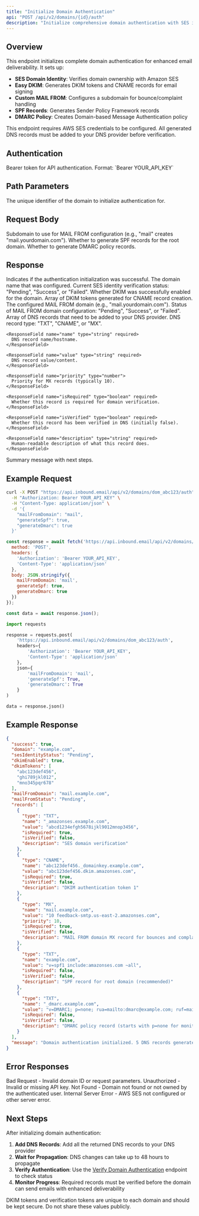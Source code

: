 ```yaml
---
title: "Initialize Domain Authentication"
api: "POST /api/v2/domains/{id}/auth"
description: "Initialize comprehensive domain authentication with SES identity, DKIM, MAIL FROM, SPF, and DMARC records"
---
```


## Overview

This endpoint initializes complete domain authentication for enhanced email deliverability. It sets up:

- **SES Domain Identity**: Verifies domain ownership with Amazon SES
- **Easy DKIM**: Generates DKIM tokens and CNAME records for email signing
- **Custom MAIL FROM**: Configures a subdomain for bounce/complaint handling
- **SPF Records**: Generates Sender Policy Framework records
- **DMARC Policy**: Creates Domain-based Message Authentication policy

<Info>
This endpoint requires AWS SES credentials to be configured. All generated DNS records must be added to your DNS provider before verification.
</Info>

## Authentication

<ParamField header="Authorization" type="string" required>
  Bearer token for API authentication. Format: `Bearer YOUR_API_KEY`
</ParamField>

## Path Parameters

<ParamField path="id" type="string" required>
  The unique identifier of the domain to initialize authentication for.
</ParamField>

## Request Body

<ParamField body="mailFromDomain" type="string" default="mail">
  Subdomain to use for MAIL FROM configuration (e.g., "mail" creates "mail.yourdomain.com").
</ParamField>

<ParamField body="generateSpf" type="boolean" default="true">
  Whether to generate SPF records for the root domain.
</ParamField>

<ParamField body="generateDmarc" type="boolean" default="true">
  Whether to generate DMARC policy records.
</ParamField>

## Response

<ResponseField name="success" type="boolean" required>
  Indicates if the authentication initialization was successful.
</ResponseField>

<ResponseField name="domain" type="string" required>
  The domain name that was configured.
</ResponseField>

<ResponseField name="sesIdentityStatus" type="string" required>
  Current SES identity verification status: "Pending", "Success", or "Failed".
</ResponseField>

<ResponseField name="dkimEnabled" type="boolean" required>
  Whether DKIM was successfully enabled for the domain.
</ResponseField>

<ResponseField name="dkimTokens" type="array" required>
  Array of DKIM tokens generated for CNAME record creation.
</ResponseField>

<ResponseField name="mailFromDomain" type="string" required>
  The configured MAIL FROM domain (e.g., "mail.yourdomain.com").
</ResponseField>

<ResponseField name="mailFromStatus" type="string" required>
  Status of MAIL FROM domain configuration: "Pending", "Success", or "Failed".
</ResponseField>

<ResponseField name="records" type="array" required>
  Array of DNS records that need to be added to your DNS provider.
  
  <Expandable title="DNS Record Object">
    <ResponseField name="type" type="string" required>
      DNS record type: "TXT", "CNAME", or "MX".
    </ResponseField>
    
    <ResponseField name="name" type="string" required>
      DNS record name/hostname.
    </ResponseField>
    
    <ResponseField name="value" type="string" required>
      DNS record value/content.
    </ResponseField>
    
    <ResponseField name="priority" type="number">
      Priority for MX records (typically 10).
    </ResponseField>
    
    <ResponseField name="isRequired" type="boolean" required>
      Whether this record is required for domain verification.
    </ResponseField>
    
    <ResponseField name="isVerified" type="boolean" required>
      Whether this record has been verified in DNS (initially false).
    </ResponseField>
    
    <ResponseField name="description" type="string" required>
      Human-readable description of what this record does.
    </ResponseField>
  </Expandable>
</ResponseField>

<ResponseField name="message" type="string" required>
  Summary message with next steps.
</ResponseField>

## Example Request

<CodeGroup>

```bash cURL
curl -X POST "https://api.inbound.email/api/v2/domains/dom_abc123/auth" \
  -H "Authorization: Bearer YOUR_API_KEY" \
  -H "Content-Type: application/json" \
  -d '{
    "mailFromDomain": "mail",
    "generateSpf": true,
    "generateDmarc": true
  }'
```

```javascript JavaScript
const response = await fetch('https://api.inbound.email/api/v2/domains/dom_abc123/auth', {
  method: 'POST',
  headers: {
    'Authorization': 'Bearer YOUR_API_KEY',
    'Content-Type': 'application/json'
  },
  body: JSON.stringify({
    mailFromDomain: 'mail',
    generateSpf: true,
    generateDmarc: true
  })
});

const data = await response.json();
```

```python Python
import requests

response = requests.post(
    'https://api.inbound.email/api/v2/domains/dom_abc123/auth',
    headers={
        'Authorization': 'Bearer YOUR_API_KEY',
        'Content-Type': 'application/json'
    },
    json={
        'mailFromDomain': 'mail',
        'generateSpf': True,
        'generateDmarc': True
    }
)

data = response.json()
```

</CodeGroup>

## Example Response

```json
{
  "success": true,
  "domain": "example.com",
  "sesIdentityStatus": "Pending",
  "dkimEnabled": true,
  "dkimTokens": [
    "abc123def456",
    "ghi789jkl012",
    "mno345pqr678"
  ],
  "mailFromDomain": "mail.example.com",
  "mailFromStatus": "Pending",
  "records": [
    {
      "type": "TXT",
      "name": "_amazonses.example.com",
      "value": "abcd1234efgh5678ijkl9012mnop3456",
      "isRequired": true,
      "isVerified": false,
      "description": "SES domain verification"
    },
    {
      "type": "CNAME",
      "name": "abc123def456._domainkey.example.com",
      "value": "abc123def456.dkim.amazonses.com",
      "isRequired": true,
      "isVerified": false,
      "description": "DKIM authentication token 1"
    },
    {
      "type": "MX",
      "name": "mail.example.com",
      "value": "10 feedback-smtp.us-east-2.amazonses.com",
      "priority": 10,
      "isRequired": true,
      "isVerified": false,
      "description": "MAIL FROM domain MX record for bounces and complaints"
    },
    {
      "type": "TXT",
      "name": "example.com",
      "value": "v=spf1 include:amazonses.com ~all",
      "isRequired": false,
      "isVerified": false,
      "description": "SPF record for root domain (recommended)"
    },
    {
      "type": "TXT",
      "name": "_dmarc.example.com",
      "value": "v=DMARC1; p=none; rua=mailto:dmarc@example.com; ruf=mailto:dmarc@example.com; fo=1; aspf=r; adkim=r",
      "isRequired": false,
      "isVerified": false,
      "description": "DMARC policy record (starts with p=none for monitoring)"
    }
  ],
  "message": "Domain authentication initialized. 5 DNS records generated. Add these records to your DNS provider and use the verify endpoint to check status."
}
```

## Error Responses

<ResponseField name="400" type="object">
  Bad Request - Invalid domain ID or request parameters.
</ResponseField>

<ResponseField name="401" type="object">
  Unauthorized - Invalid or missing API key.
</ResponseField>

<ResponseField name="404" type="object">
  Not Found - Domain not found or not owned by the authenticated user.
</ResponseField>

<ResponseField name="500" type="object">
  Internal Server Error - AWS SES not configured or other server error.
</ResponseField>

## Next Steps

After initializing domain authentication:

1. **Add DNS Records**: Add all the returned DNS records to your DNS provider
2. **Wait for Propagation**: DNS changes can take up to 48 hours to propagate
3. **Verify Authentication**: Use the [Verify Domain Authentication](/api-reference/domains/verify-domain-auth) endpoint to check status
4. **Monitor Progress**: Required records must be verified before the domain can send emails with enhanced deliverability

<Warning>
DKIM tokens and verification tokens are unique to each domain and should be kept secure. Do not share these values publicly.
</Warning>
